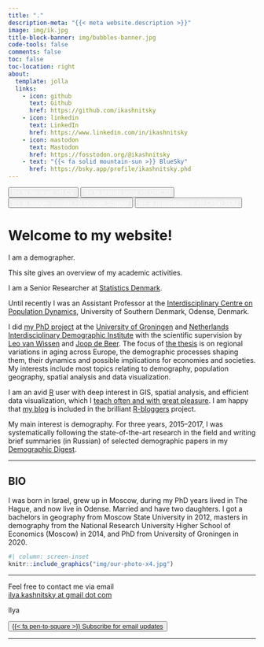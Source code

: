 ```yaml
---
title: "."
description-meta: "{{< meta website.description >}}"
image: img/ik.jpg
title-block-banner: img/bubbles-banner.jpg
code-tools: false
comments: false
toc: false
toc-location: right
about:
  template: jolla
  links:
    - icon: github
      text: Github
      href: https://github.com/ikashnitsky
    - icon: linkedin
      text: LinkedIn
      href: https://www.linkedin.com/in/ikashnitsky
    - icon: mastodon
      text: Mastodon
      href: https://fosstodon.org/@ikashnitsky
    - text: "{{< fa solid mountain-sun >}} BlueSky"
      href: https://bsky.app/profile/ikashnitsky.phd
---
```



<button type="button" class="btn btn-danger">
<a href="https://ikashnitsky.github.io/x/cv/2024-06-cv-ilya-kashnitsky.pdf" style="color:#fff;"> {{< fa file-lines >}} CV</a>
</button>

<button type="button" class="btn btn-success">
<a href="https://orcid.org/0000-0003-1835-8687" style="color:#fff;"> {{< fa brands orcid >}} ORCID</a>
</button>

<button type="button" class="btn btn-info">
<a href="https://scholar.google.com/citations?user=tSQW1XYAAAAJ&hl=en" style="color:#fff;"> {{< ai google-scholar >}} Google Scholar</a>
</button>

<button type="button" class="btn btn-warning">
<a href="https://www.sdu.dk/en/forskning/forskningsenheder/samf/cpop/about_the_centre/our_people/cpop_dem/ilya_kashnitsky" style="color:#fff;"> {{< ai preregistered >}} CPop SDU</a>
</button>


# Welcome to my website!

I am a demographer.

This site gives an overview of my academic activities.

I am a Senior Researcher at [Statistics Denmark][dst]. 

Until recently I was an Assistant Professor at the [Interdisciplinary Centre on Population Dynamics][cpop], University of Southern Denmark, Odense, Denmark. 

I did [my PhD project][phd] at the [University of Groningen][rug] and [Netherlands Interdisciplinary Demographic Institute][nidi] with the scientific supervision by [Leo van Wissen][lvw] and [Joop de Beer][jdb]. The focus of [the thesis][thesis] is on regional variations in aging across Europe, the demographic processes shaping them, their dynamics and possible implications for economies and societies. My interests include most topics relating to demography, population geography, spatial analysis and data visualization.

I am an avid [R](https://cran.r-project.org) user with deep interest in GIS, spatial analysis, and efficient data visualization, which I [teach often and with great pleasure](/tea). I am happy that [my blog](/) is included in the brilliant [R-bloggers](https://www.r-bloggers.com) project. 

My main interest is demography. For three years, 2015--2017, I was systematically following the state-of-the-art research in the field and writing brief summaries (in Russian) of selected demographic papers in my [Demographic Digest](/dd). 

***

## BIO 

I was born in Israel, grew up in Moscow, during my PhD years lived in The Hague, and now live in Odense. Married and have two daughters. I got a bachelors in geography from Moscow State University in 2012, masters in demography from the National Research University Higher School of Economics (Moscow) in 2014, and PhD from University of Groningen in 2020. 


```r
#| column: screen-inset
knitr::include_graphics("img/our-photo-x4.jpg")
```



***
Feel free to contact me via email  
[ilya.kashnitsky at gmail dot com][mailto]  
  
Ilya  


<button class="btn btn-lg btn-secondary" type="button">
<a href="/subscribe.html"> {{< fa pen-to-square >}} Subscribe for email updates</a>
</button>       

***  

<script type="text/javascript" src="https://cdnjs.buymeacoffee.com/1.0.0/button.prod.min.js" data-name="bmc-button" data-slug="ikashnitsky" data-color="#269292" data-emoji="" data-font="Poppins" data-text="Buy me a coffee" data-outline-color="#ffffff" data-font-color="#ffffff" data-coffee-color="#FFDD00" ></script>




[rug]: http://www.rug.nl
[nidi]: http://nidi.nl/en
[phd]: https://osf.io/d4hjx/
[lvw]: https://nidi.nl/en/employees/leo-van-wissen/
[jdb]: https://nidi.nl/en/employees/joop-de-beer/
[6]: https://sites.google.com/site/ikashnitsky/home
[thesis]: https://doi.org/10.33612/diss.134195227
[indexation]: https://www.sdu.dk/en/forskning/forskningsenheder/samf/cpop/research/method_development_for_ageing_research/pension_age
[excess]: https://www.sdu.dk/en/forskning/forskningsenheder/samf/cpop/excessdeath
[orcid]: https://orcid.org/0000-0003-1835-8687
[gs]: https://scholar.google.com/citations?user=tSQW1XYAAAAJ&hl=en
[cv]: https://ikashnitsky.github.io/x/cv/2022-12-cv-ilya-kashnitsky.pdf
[cpop]: https://www.sdu.dk/en/forskning/forskningsenheder/samf/cpop
[cpop-me]: https://www.sdu.dk/en/forskning/forskningsenheder/samf/cpop/about_the_centre/our_people/cpop_dem/ilya_kashnitsky
[mailto]: mailto:ilya.kashnitsky@gmail.com  
[dst]: https://www.dst.dk/en/
